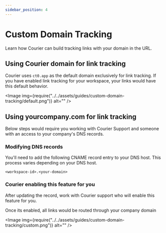 ```yaml
---
sidebar_position: 4
---
```



# Custom Domain Tracking

Learn how Courier can build tracking links with your domain in the URL.

## Using Courier domain for link tracking

Courier uses `ct0.app` as the default domain exclusively for link tracking. If you have enabled link tracking for your workspace, your links would have this default behavior.

<Image img={require("../../assets/guides/custom-domain-tracking/default.png")} alt="" />

## Using yourcompany.com for link tracking

Below steps would require you working with Courier Support and someone with an access to your company's DNS records.

### Modifying DNS records

You'll need to add the following CNAME record entry to your DNS host. This process varies depending on your DNS host.

`<workspace-id>.<your-domain>`

### Courier enabling this feature for you

After updating the record, work with Courier support who will enable this feature for you.

Once its enabled, all links would be routed through your company domain

<Image img={require("../../assets/guides/custom-domain-tracking/custom.png")} alt="" />
